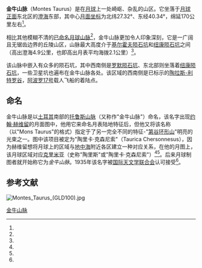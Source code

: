 {{Infobox mountain
| name = 金牛山脉
| Photo = Montes Taurus (LRO).png
| Caption = 金牛山脉。左边是[[澄海_(月球)|澄海]]边缘；右下是[[危海|危海]]边缘，图像宽度为700公里。
| elevation = 高出月表平均海拨2.1公里<ref name=JMARS/>
| listing = [[月球表面特征列表#山脉|月球山脉]]
| translation = [[金牛山脉|金牛山脉]]
| language = 拉丁文
| location = [[月球|月球]]
| coordinates = {{Lunar coords and quad cat|27.32|N|40.34|E}}
| type = 
| age = 
}}
'''金牛山脉'''（Montes Taurus）是在[[月球|月球]]上一处崎岖、杂乱的山区。它坐落于[[月球正面|月球正面]]东北区的[[澄海|澄海]]东部，其中心[[月面坐标|月面坐标]]为北纬27.32°、东经40.34°，绵延170公里左右<ref name=gazetteer/>。

相比其他模糊不清的[[月球表面特征列表#山脉|已命名月球山脉]]<ref name=Wood_2006/>，金牛山脉更加令人印象深刻，它是一广阔且无锯齿边界的丘陵山区，山脉最大高度介于[[基尔霍夫陨石坑|基尔霍夫陨石坑]]和[[纽康陨石坑|纽康陨石坑]]之间（高出澄海4.9公里，也即高出月表平均海拨2.1公里）<ref name=JMARS/>。

该山脉中嵌入有众多的陨石坑，其中西南侧是[[罗默陨石坑|罗默陨石坑]]、东北部则坐落着[[纽康陨石坑|纽康陨石坑]]，一些卫星坑也遍布在金牛山脉各处。该区域的西南侧是已标示的[[陶拉斯-利特罗谷|陶拉斯-利特罗谷]]，[[阿波罗17号|阿波罗17号]]载人飞船的着陆点。

==命名==
金牛山脉是以[[土耳其|土耳其]]南部的[[托鲁斯山脉|托鲁斯山脉]]（又称作"金牛山脉"）命名，该名字出现[[约翰·赫维留|约翰·赫维留]]的月面图中，他用它来命名月表陆地特征后，但他又将该名称（以"Mons Taurus"的格式）指定于了另一完全不同的特征-"[[第谷坑|第谷环形山]]"明亮的光束之一。图中该项目被定为"陶里卡·克森尼索"（Taurica Chersonnesus），因为赫维留想将月球上的区域与[[地中海|地中海]]附近各区建立一种对应关系，在他的月图上，该月球区域对应[[克里米亚|克里米亚]]（史称"陶里斯"或"陶里卡·克森尼索"）<ref name=Hevelius_1647/><ref name=Whitaker_2003/>。后来月球制图者就开始称它为''金牛山脉''。1935年该名字被[[国际天文学联合会|国际天文学联合会]]认可接受<ref name=gazetteer/>。

==参考文献==
[[Image:Montes_Taurus_(GLD100).jpg|right]]
{{reflist|refs=
<ref name=gazetteer>{{cite web
 |url         = http://planetarynames.wr.usgs.gov/Feature/4018
 |title       = 金牛山脉
 |work        = Gazetteer of Planetary Nomenclature
 |publisher   = International Astronomical Union (IAU) Working Group for Planetary System Nomenclature (WGPSN)
 |date        = 2010-10-18
 |accessdate  = 2014-11-27
 |deadurl     = no
}}</ref>
<ref name=Hevelius_1647>{{cite book
 |title     =月面图及月球描述
 |author    =[[约翰·赫维留|约翰·赫维留]]
 |place     =[[Gdansk|Gedani]]
 |publisher =Hünefeld
 |date      =1647
 |pages     =226–227, 235
 |doi       =10.3931/e-rara-238
 |url       =http://www.e-rara.ch/zut/content/pageview/160524
}} (''Mons Taurus'' and ''Taurica Chersonnesus'' are mentioned in a [http://www.e-rara.ch/zut/content/pageview/160534 name list on p. 235])</ref>
<ref name=JMARS>Altimetric data by [[月球勘测轨道飞行器|Lunar Reconnaissance Orbiter]], obtained via [http://jmars.asu.edu JMARS]</ref>
<ref name=Whitaker_2003>{{cite book
 |title     =月球图及命名:月球测绘与命名的历史
 |author    =Whitaker E. A.
 |publisher =剑桥大学出版社
 |date      =2003
 |isbn      =9780521544146
 |url       =http://books.google.com/books?id=aV1i27jDYL8C&pg=PA208&dq=Taurus
 |pages     =208, 209
}}</ref>
<ref name=Wood_2006>{{cite web
 |url         = http://www.lpod.org/?m=20061030
 |title       = Hardly Mountains
 |author      = Chuck Wood
 |publisher   = Lunar picture of the day
 |date        = 2006-10-30
 |accessdate  = 2015-02-15
 |archiveurl  = https://web.archive.org/web/20141009191822/http://www.lpod.org/?m=20061030
 |archivedate = 2014-10-09
 |deadurl     = yes
}}</ref>
}}
[[Category:月球的山峰|金牛山脉]]